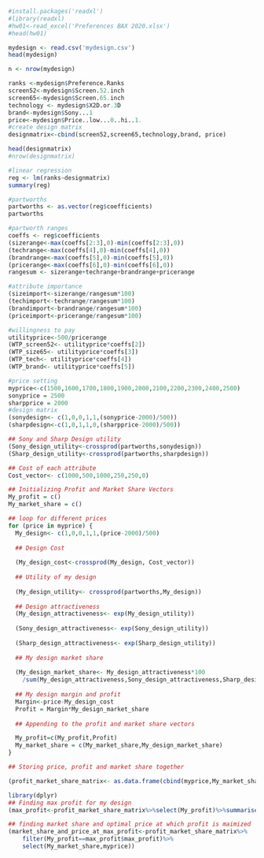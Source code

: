 ```r
#install.packages('readxl')
#library(readxl)
#hw01<-read_excel('Preferences BAX 2020.xlsx')
#head(hw01)
```


```r
mydesign <- read.csv('mydesign.csv')
head(mydesign)
```
```r
n <- nrow(mydesign)
```


```r
ranks <-mydesign$Preference.Ranks
screen52<-mydesign$Screen.52.inch
screen65<-mydesign$Screen.65.inch
technology <- mydesign$X2D.or.3D
brand<-mydesign$Sony...1
price<-mydesign$Price..low...0..hi..1.
#create design matrix
designmatrix<-cbind(screen52,screen65,technology,brand, price)
```

```r
head(designmatrix)
#nrow(designmatrix)
```

```r
#linear regression
reg <- lm(ranks~designmatrix)
summary(reg)
```

```r
#partworths
partworths <- as.vector(reg$coefficients)
partworths
```

```r
#partworth ranges
coeffs <- reg$coefficients
(sizerange<-max(coeffs[2:3],0)-min(coeffs[2:3],0))
(techrange<-max(coeffs[4],0)-min(coeffs[4],0))
(brandrange<-max(coeffs[5],0)-min(coeffs[5],0))
(pricerange<-max(coeffs[6],0)-min(coeffs[6],0))
rangesum <- sizerange+techrange+brandrange+pricerange
```
```r
#attribute importance
(sizeimport<-sizerange/rangesum*100)
(techimport<-techrange/rangesum*100)
(brandimport<-brandrange/rangesum*100)
(priceimport<-pricerange/rangesum*100)
```
```r
#willingness to pay
utilityprice<-500/pricerange
(WTP_screen52<- utilityprice*coeffs[2])
(WTP_size65<- utilityprice*coeffs[3])
(WTP_tech<- utilityprice*coeffs[4])
(WTP_brand<- utilityprice*coeffs[5])

```
```r
#price setting 
myprice<-c(1500,1600,1700,1800,1900,2000,2100,2200,2300,2400,2500)
sonyprice = 2500
sharpprice = 2000
#design matrix
(sonydesign<- c(1,0,0,1,1,(sonyprice-2000)/500))
(sharpdesign<-c(1,0,1,1,0,(sharpprice-2000)/500))
```
```r
## Sony and Sharp Design utility
(Sony_design_utility<-crossprod(partworths,sonydesign))
(Sharp_design_utility<-crossprod(partworths,sharpdesign))
```

```r
## Cost of each attribute
Cost_vector<- c(1000,500,1000,250,250,0)
```
```r
## Initializing Profit and Market Share Vectors
My_profit = c() 
My_market_share = c() 
```

```r
## loop for different prices
for (price in myprice) {
  My_design<- c(1,0,0,1,1,(price-2000)/500)
  
  ## Design Cost
  
  (My_design_cost<-crossprod(My_design, Cost_vector))
  
  ## Utility of my design
  
  (My_design_utility<- crossprod(partworths,My_design))
  
  ## Design attractiveness
  (My_design_attractiveness<- exp(My_design_utility))
  
  (Sony_design_attractiveness<- exp(Sony_design_utility))
  
  (Sharp_design_attractiveness<- exp(Sharp_design_utility))
  
  ## My design market share
  
  (My_design_market_share<- My_design_attractiveness*100
    /sum(My_design_attractiveness,Sony_design_attractiveness,Sharp_design_attractiveness))
  
  ## My design margin and profit
  Margin<-price-My_design_cost
  Profit = Margin*My_design_market_share
  
  ## Appending to the profit and market share vectors

  My_profit=c(My_profit,Profit)
  My_market_share = c(My_market_share,My_design_market_share)
}
```

```r
## Storing price, profit and market share together

(profit_market_share_matrix<- as.data.frame(cbind(myprice,My_market_share,My_profit)))

```

```r
library(dplyr)
## Finding max profit for my design
(max_profit<-profit_market_share_matrix%>%select(My_profit)%>%summarise(max_profit=max(My_profit)))

## finding market share and optimal price at which profit is maimized
(market_share_and_price_at_max_profit<-profit_market_share_matrix%>%
    filter(My_profit==max_profit$max_profit)%>%
    select(My_market_share,myprice))
```

